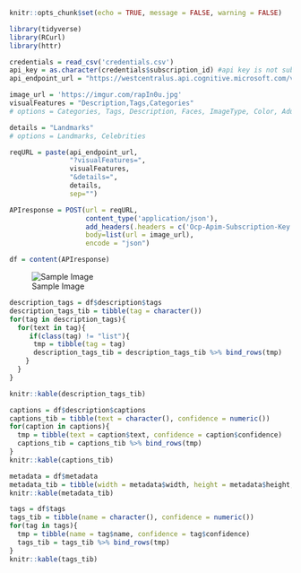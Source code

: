 ```r
knitr::opts_chunk$set(echo = TRUE, message = FALSE, warning = FALSE)
```

```r
library(tidyverse)
library(RCurl)
library(httr)

credentials = read_csv('credentials.csv')
api_key = as.character(credentials$subscription_id) #api key is not subscription id
api_endpoint_url = "https://westcentralus.api.cognitive.microsoft.com/vision/v1.0/analyze"
```

```r
image_url = 'https://imgur.com/rapIn0u.jpg'
visualFeatures = "Description,Tags,Categories"
# options = Categories, Tags, Description, Faces, ImageType, Color, Adult

details = "Landmarks"
# options = Landmarks, Celebrities

reqURL = paste(api_endpoint_url,
               "?visualFeatures=",
               visualFeatures,
               "&details=",
               details,
               sep="")

APIresponse = POST(url = reqURL,
                   content_type('application/json'),
                   add_headers(.headers = c('Ocp-Apim-Subscription-Key' = api_key)),
                   body=list(url = image_url),
                   encode = "json") 

df = content(APIresponse)

```

![Sample Image](http://www.stoltzmaniac.com/wp-content/uploads/2017/09/SnoozeGenius.jpg)

```r
description_tags = df$description$tags
description_tags_tib = tibble(tag = character())
for(tag in description_tags){
  for(text in tag){
     if(class(tag) != "list"){
      tmp = tibble(tag = tag)
      description_tags_tib = description_tags_tib %>% bind_rows(tmp)
    } 
  }
}

knitr::kable(description_tags_tib)
```

```r
captions = df$description$captions
captions_tib = tibble(text = character(), confidence = numeric())
for(caption in captions){
  tmp = tibble(text = caption$text, confidence = caption$confidence)
  captions_tib = captions_tib %>% bind_rows(tmp)
}
knitr::kable(captions_tib)
```

```r
metadata = df$metadata
metadata_tib = tibble(width = metadata$width, height = metadata$height, format = metadata$format)
knitr::kable(metadata_tib)
```

```r
tags = df$tags
tags_tib = tibble(name = character(), confidence = numeric())
for(tag in tags){
  tmp = tibble(name = tag$name, confidence = tag$confidence)
  tags_tib = tags_tib %>% bind_rows(tmp)
}
knitr::kable(tags_tib)
```

